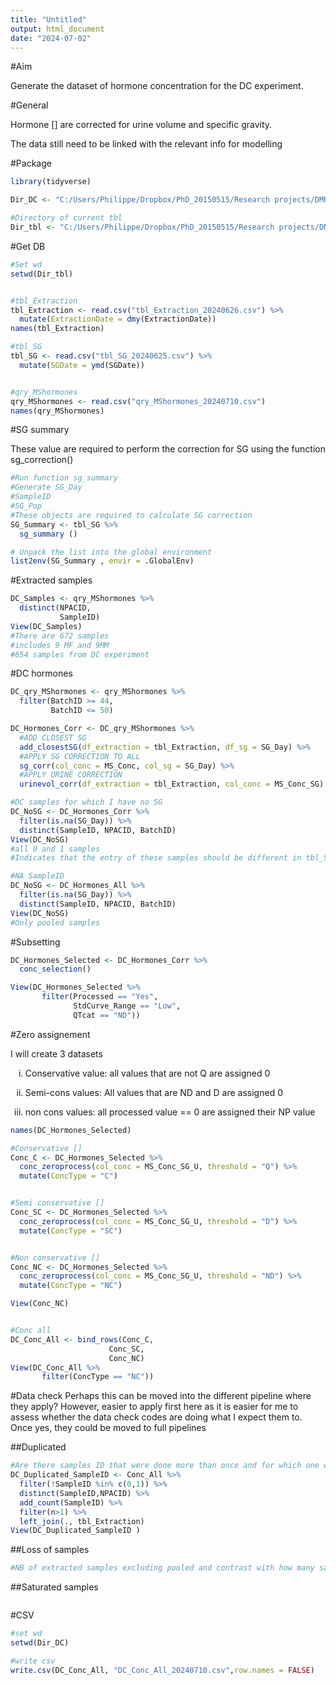 ```yaml
---
title: "Untitled"
output: html_document
date: "2024-07-02"
---
```


#Aim 

Generate the dataset of hormone concentration for the DC experiment. 



#General

Hormone [] are corrected for urine volume and specific gravity.

The data still need to be linked with the relevant info for modelling



#Package

```r

library(tidyverse)

```


```r

Dir_DC <- "C:/Users/Philippe/Dropbox/PhD_20150515/Research projects/DMR_HelperBreedingOpp/DC/DC_Analyses"

#Directory of current tbl 
Dir_tbl <- "C:/Users/Philippe/Dropbox/PhD_20150515/Research projects/DMR_Database/tbl_Current"

```


#Get DB

```r


#Set wd
setwd(Dir_tbl)


#tbl_Extraction
tbl_Extraction <- read.csv("tbl_Extraction_20240626.csv") %>% 
  mutate(ExtractionDate = dmy(ExtractionDate))
names(tbl_Extraction)

#tbl_SG
tbl_SG <- read.csv("tbl_SG_20240625.csv") %>% 
  mutate(SGDate = ymd(SGDate))


#qry_MShormones 
qry_MShormones <- read.csv("qry_MShormones_20240710.csv")
names(qry_MShormones)

```



#SG summary 

These value are required to perform the correction for SG using the function sg_correction()

```r

#Run function sg_summary
#Generate SG_Day
#SampleID
#SG_Pop
#These objects are required to calculate SG correction
SG_Summary <- tbl_SG %>% 
  sg_summary ()

# Unpack the list into the global environment
list2env(SG_Summary , envir = .GlobalEnv) 

```


#Extracted samples

```r

DC_Samples <- qry_MShormones %>% 
  distinct(NPACID, 
           SampleID)
View(DC_Samples)
#There are 672 samples 
#includes 9 MF and 9MM 
#654 samples from DC experiment


```


#DC hormones

```r

DC_qry_MShormones <- qry_MShormones %>% 
  filter(BatchID >= 44,
         BatchID <= 50)

```


```r

DC_Hormones_Corr <- DC_qry_MShormones %>% 
  #ADD CLOSEST SG 
  add_closestSG(df_extraction = tbl_Extraction, df_sg = SG_Day) %>% 
  #APPLY SG CORRECTION TO ALL
  sg_corr(col_conc = MS_Conc, col_sg = SG_Day) %>% 
  #APPLY URINE CORRECTION 
  urinevol_corr(df_extraction = tbl_Extraction, col_conc = MS_Conc_SG)

```


```r

#DC samples for which I have no SG
DC_NoSG <- DC_Hormones_Corr %>% 
  filter(is.na(SG_Day)) %>% 
  distinct(SampleID, NPACID, BatchID)
View(DC_NoSG)
#all 0 and 1 samples
#Indicates that the entry of these samples should be different in tbl_SG or that I had removed 0 and 1 samples from tbl_SG

#NA SampleID 
DC_NoSG <- DC_Hormones_All %>% 
  filter(is.na(SG_Day)) %>% 
  distinct(SampleID, NPACID, BatchID)
View(DC_NoSG)
#Only pooled samples

```


#Subsetting 

```r

DC_Hormones_Selected <- DC_Hormones_Corr %>% 
  conc_selection()

View(DC_Hormones_Selected %>% 
       filter(Processed == "Yes",
              StdCurve_Range == "Low",
              QTcat == "ND"))
```


#Zero assignement 

I will create 3 datasets 

i) Conservative value: all values that are not Q are assigned 0 

ii) Semi-cons values: All values that are ND and D are assigned 0

iii) non cons values: all processed value == 0 are assigned their NP value 

```r

names(DC_Hormones_Selected)

#Conservative []
Conc_C <- DC_Hormones_Selected %>% 
  conc_zeroprocess(col_conc = MS_Conc_SG_U, threshold = "Q") %>% 
  mutate(ConcType = "C")


#Semi conservative []
Conc_SC <- DC_Hormones_Selected %>% 
  conc_zeroprocess(col_conc = MS_Conc_SG_U, threshold = "D") %>% 
  mutate(ConcType = "SC")


#Non conservative []
Conc_NC <- DC_Hormones_Selected %>% 
  conc_zeroprocess(col_conc = MS_Conc_SG_U, threshold = "ND") %>% 
  mutate(ConcType = "NC")

View(Conc_NC)


#Conc all 
DC_Conc_All <- bind_rows(Conc_C,
                      Conc_SC,
                      Conc_NC)
View(DC_Conc_All %>% 
       filter(ConcType == "NC"))
```


#Data check
Perhaps this can be moved into the different pipeline where they apply? However, easier to apply first here as it is easier for me to assess whether the data check codes are doing what I expect them to. Once yes, they could be moved to full pipelines


##Duplicated 

```r

#Are there samples ID that were done more than once and for which one would need to remove a duplicate
DC_Duplicated_SampleID <- Conc_All %>% 
  filter(!SampleID %in% c(0,1)) %>% 
  distinct(SampleID,NPACID) %>% 
  add_count(SampleID) %>% 
  filter(n>1) %>% 
  left_join(., tbl_Extraction)
View(DC_Duplicated_SampleID )

```


##Loss of samples

```r

#NB of extracted samples excluding pooled and contrast with how many samples I have per hormones

```


##Saturated samples

```r

```


#CSV 

```r

#set wd
setwd(Dir_DC)

#write csv
write.csv(DC_Conc_All, "DC_Conc_All_20240710.csv",row.names = FALSE)

```


